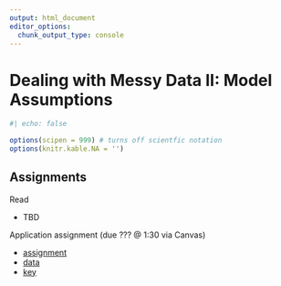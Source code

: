 ```yaml
--- 
output: html_document 
editor_options:  
  chunk_output_type: console
--- 
```

 

# Dealing with Messy Data II: Model Assumptions {.unnumbered}

```r
#| echo: false

options(scipen = 999) # turns off scientfic notation
options(knitr.kable.NA = '')
```


## Assignments

Read

- TBD 

Application assignment (due ??? @ 1:30 via Canvas)

- [assignment]()
- [data]()
- [key]()

